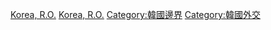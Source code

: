 [[Category:各國爭議地區|Korea, R.O.]]
[[Category:亞洲爭議地區|Korea, R.O.]]
[[Category:韓國邊界|Category:韓國邊界]]
[[Category:韓國外交|Category:韓國外交]]
